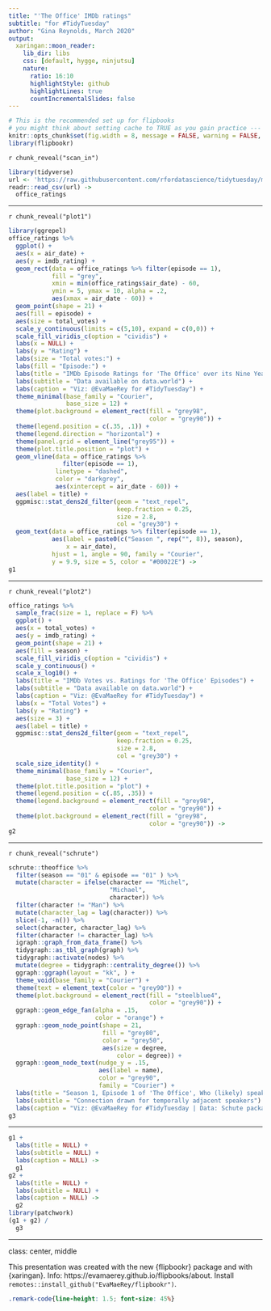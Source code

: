 ```yaml
---
title: "'The Office' IMDb ratings"
subtitle: "for #TidyTuesday"
author: "Gina Reynolds, March 2020"
output:
  xaringan::moon_reader:
    lib_dir: libs
    css: [default, hygge, ninjutsu]
    nature:
      ratio: 16:10
      highlightStyle: github
      highlightLines: true
      countIncrementalSlides: false
---
```




```r
# This is the recommended set up for flipbooks
# you might think about setting cache to TRUE as you gain practice --- building flipbooks from scracth can be time consuming
knitr::opts_chunk$set(fig.width = 8, message = FALSE, warning = FALSE, comment = "", cache = T, fig.retina = 3)
library(flipbookr)
```




`r chunk_reveal("scan_in")`

```r
library(tidyverse)
url <- 'https://raw.githubusercontent.com/rfordatascience/tidytuesday/master/data/2020/2020-03-17/office_ratings.csv'
readr::read_csv(url) ->
  office_ratings
```

---

`r chunk_reveal("plot1")`

```r
library(ggrepel)
office_ratings %>% 
  ggplot() +
  aes(x = air_date) +
  aes(y = imdb_rating) +
  geom_rect(data = office_ratings %>% filter(episode == 1),
            fill = "grey",
            xmin = min(office_ratings$air_date) - 60,
            ymin = 5, ymax = 10, alpha = .2,
            aes(xmax = air_date - 60)) +
  geom_point(shape = 21) +
  aes(fill = episode) +
  aes(size = total_votes) +
  scale_y_continuous(limits = c(5,10), expand = c(0,0)) +
  scale_fill_viridis_c(option = "cividis") +
  labs(x = NULL) + 
  labs(y = "Rating") +
  labs(size = "Total votes:") +
  labs(fill = "Episode:") +
  labs(title = "IMDb Episode Ratings for 'The Office' over its Nine Year Run") +
  labs(subtitle = "Data available on data.world") +
  labs(caption = "Viz: @EvaMaeRey for #TidyTuesday") +
  theme_minimal(base_family = "Courier",
                base_size = 12) +
  theme(plot.background = element_rect(fill = "grey98", 
                                       color = "grey90")) +
  theme(legend.position = c(.35, .1)) +
  theme(legend.direction = "horizontal") +
  theme(panel.grid = element_line("grey95")) +
  theme(plot.title.position = "plot") +
  geom_vline(data = office_ratings %>% 
               filter(episode == 1),
             linetype = "dashed",
             color = "darkgrey",
             aes(xintercept = air_date - 60)) +
  aes(label = title) +
  ggpmisc::stat_dens2d_filter(geom = "text_repel", 
                              keep.fraction = 0.25, 
                              size = 2.8, 
                              col = "grey30") +  
  geom_text(data = office_ratings %>% filter(episode == 1),
            aes(label = paste0(c("Season ", rep("", 8)), season),
                x = air_date),
            hjust = 1, angle = 90, family = "Courier",
            y = 9.9, size = 5, color = "#00022E") ->
g1
```

---

`r chunk_reveal("plot2")`


```r
office_ratings %>% 
  sample_frac(size = 1, replace = F) %>% 
  ggplot() +
  aes(x = total_votes) +
  aes(y = imdb_rating) +
  geom_point(shape = 21) +
  aes(fill = season) +
  scale_fill_viridis_c(option = "cividis") +
  scale_y_continuous() +
  scale_x_log10() +
  labs(title = "IMDb Votes vs. Ratings for 'The Office' Episodes") +
  labs(subtitle = "Data available on data.world") +
  labs(caption = "Viz: @EvaMaeRey for #TidyTuesday") +
  labs(x = "Total Votes") +
  labs(y = "Rating") +
  aes(size = 3) +
  aes(label = title) +
  ggpmisc::stat_dens2d_filter(geom = "text_repel", 
                              keep.fraction = 0.25, 
                              size = 2.8, 
                              col = "grey30") +
  scale_size_identity() +  
  theme_minimal(base_family = "Courier",
                base_size = 12) +
  theme(plot.title.position = "plot") +
  theme(legend.position = c(.85, .35)) +
  theme(legend.background = element_rect(fill = "grey98", 
                                       color = "grey90")) +
  theme(plot.background = element_rect(fill = "grey98", 
                                       color = "grey90")) ->
g2
```


---

`r chunk_reveal("schrute")`


```r
schrute::theoffice %>% 
  filter(season == "01" & episode == "01" ) %>% 
  mutate(character = ifelse(character == "Michel", 
                            "Michael", 
                            character)) %>% 
  filter(character != "Man") %>% 
  mutate(character_lag = lag(character)) %>% 
  slice(-1, -n()) %>% 
  select(character, character_lag) %>% 
  filter(character != character_lag) %>% 
  igraph::graph_from_data_frame() %>% 
  tidygraph::as_tbl_graph(graph) %>% 
  tidygraph::activate(nodes) %>%
  mutate(degree = tidygraph::centrality_degree()) %>% 
  ggraph::ggraph(layout = "kk", ) +
  theme_void(base_family = "Courier") +
  theme(text = element_text(color = "grey90")) +
  theme(plot.background = element_rect(fill = "steelblue4", 
                                       color = "grey90")) +
  ggraph::geom_edge_fan(alpha = .15,
                        color = "orange") +
  ggraph::geom_node_point(shape = 21,
                          fill = "grey80",
                          color = "grey50",
                          aes(size = degree, 
                              color = degree)) +
  ggraph::geom_node_text(nudge_y = .15,
                         aes(label = name),
                         color = "grey90",
                         family = "Courier") +
  labs(title = "Season 1, Episode 1 of 'The Office', Who (likely) speaks with whom ...") +
  labs(subtitle = "Connection drawn for temporally adjacent speakers") +
  labs(caption = "Viz: @EvaMaeRey for #TidyTuesday | Data: Schute package in R") ->
g3
```




---



```r
g1 +
  labs(title = NULL) +
  labs(subtitle = NULL) +
  labs(caption = NULL) ->
  g1
g2 +
  labs(title = NULL) +
  labs(subtitle = NULL) +
  labs(caption = NULL) ->
  g2
library(patchwork)
(g1 + g2) /
  g3

```



---
class: center, middle

This presentation was created with the new {flipbookr} package and with {xaringan}.   Info: https://evamaerey.github.io/flipbooks/about. Install  `remotes::install_github("EvaMaeRey/flipbookr")`.


```css
.remark-code{line-height: 1.5; font-size: 45%}
```
